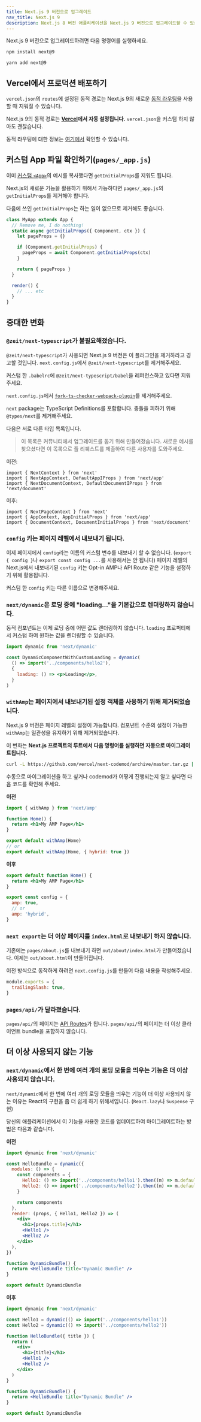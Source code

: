 ```yaml
---
title: Next.js 9 버전으로 업그레이드
nav_title: Next.js 9
description: Next.js 8 버전 애플리케이션을 Next.js 9 버전으로 업그레이드할 수 있습니다.
---
```


Next.js 9 버전으로 업그레이드하려면 다음 명령어를 실행하세요.

```bash filename="Terminal"
npm install next@9

yarn add next@9
```

## Vercel에서 프로덕션 배포하기

`vercel.json`의 `routes`에 설정된 동적 경로는 Next.js 9의 새로운 [동적 라우팅](/docs/pages/building-your-application/routing/dynamic-routes)을 사용할 때 지워질 수 있습니다.

Next.js 9의 동적 경로는 **[Vercel](https://vercel.com/)에서 자동 설정됩니다.** `vercel.json`을 커스텀 하지 않아도 괜찮습니다.

동적 라우팅에 대한 정보는 [여기에서](/docs/pages/building-your-application/routing/dynamic-routes) 확인할 수 있습니다.

## 커스텀 App 파일 확인하기(`pages/_app.js`)

이미 [커스텀 `<App>`](/docs/pages/building-your-application/routing/custom-app)의 예시를 복사했다면 `getInitialProps`를 지워도 됩니다.

Next.js의 새로운 기능을 활용하기 위해서 가능하다면 `pages/_app.js`의 `getInitialProps`를 제거해야 합니다.

다음에 쓰인 `getInitialProps`는 하는 일이 없으므로 제거해도 좋습니다.

```js
class MyApp extends App {
  // Remove me, I do nothing!
  static async getInitialProps({ Component, ctx }) {
    let pageProps = {}

    if (Component.getInitialProps) {
      pageProps = await Component.getInitialProps(ctx)
    }

    return { pageProps }
  }

  render() {
    // ... etc
  }
}
```

## 중대한 변화

### `@zeit/next-typescript`가 불필요해졌습니다.

`@zeit/next-typescript`가 사용되면 Next.js 9 버전은 이 플러그인을 제거하라고 경고할 것입니다. `next.config.js`에서 `@zeit/next-typescript`를 제거해주세요.

커스텀 한 `.babelrc`에 `@zeit/next-typescript/babel`을 레퍼런스하고 있다면 지워주세요.

`next.config.js`에서 [`fork-ts-checker-webpack-plugin`](https://github.com/Realytics/fork-ts-checker-webpack-plugin/issues)를 제거해주세요.

`next` package는 TypeScript Definitions를 포함합니다. 충돌을 피하기 위해 `@types/next`를 제거해주세요.

다음은 서로 다른 타입 목록입니다.

> 이 목록은 커뮤니티에서 업그레이드를 돕기 위해 만들어졌습니다. 새로운 예시를 찾으셨다면 이 목록으로 풀 리퀘스트를 제출하여 다른 사용자를 도와주세요.

이전:

```tsx
import { NextContext } from 'next'
import { NextAppContext, DefaultAppIProps } from 'next/app'
import { NextDocumentContext, DefaultDocumentIProps } from 'next/document'
```

이후:

```tsx
import { NextPageContext } from 'next'
import { AppContext, AppInitialProps } from 'next/app'
import { DocumentContext, DocumentInitialProps } from 'next/document'
```

### `config` 키는 페이지 레벨에서 내보내기 됩니다.

이제 페이지에서 `config`라는 이름의 커스텀 변수를 내보내기 할 수 없습니다. (`export { config }`나 `export const config ...`를 사용해서는 안 됩니다)
페이지 레벨의 Next.js에서 내보내기된 `config` 키는 Opt-in AMP나 API Route 같은 기능을 설정하기 위해 활용됩니다.

커스텀 한 `config` 키는 다른 이름으로 변경해주세요.

### `next/dynamic`은 로딩 중에 "loading..."을 기본값으로 렌더링하지 않습니다.

동적 컴포넌트는 이제 로딩 중에 어떤 값도 렌더링하지 않습니다. `loading` 프로퍼티에서 커스텀 하여 원하는 값을 렌더링할 수 있습니다.

```jsx
import dynamic from 'next/dynamic'

const DynamicComponentWithCustomLoading = dynamic(
  () => import('../components/hello2'),
  {
    loading: () => <p>Loading</p>,
  }
)
```

### `withAmp`는 페이지에서 내보내기된 설정 객체를 사용하기 위해 제거되었습니다.

Next.js 9 버전은 페이지 레벨의 설정이 가능합니다. 컴포넌트 수준의 설정이 가능한 `withAmp`는 일관성을 유지하기 위해 제거되었습니다.

이 변화는 **Next.js 프로젝트의 루트에서 다음 명령어를 실행하면 자동으로 마이그레이트됩니다.**

```bash filename="Terminal"
curl -L https://github.com/vercel/next-codemod/archive/master.tar.gz | tar -xz --strip=2 next-codemod-master/transforms/withamp-to-config.js npx jscodeshift -t ./withamp-to-config.js pages/**/*.js
```

수동으로 마이그레이션을 하고 싶거나 codemod가 어떻게 진행되는지 알고 싶다면 다음 코드를 확인해 주세요.

**이전**

```jsx
import { withAmp } from 'next/amp'

function Home() {
  return <h1>My AMP Page</h1>
}

export default withAmp(Home)
// or
export default withAmp(Home, { hybrid: true })
```

**이후**

```jsx
export default function Home() {
  return <h1>My AMP Page</h1>
}

export const config = {
  amp: true,
  // or
  amp: 'hybrid',
}
```

### `next export`는 더 이상 페이지를 `index.html`로 내보내기 하지 않습니다.

기존에는 `pages/about.js`를 내보내기 하면 `out/about/index.html`가 만들어졌습니다. 이제는 `out/about.html`이 만들어집니다.

이전 방식으로 동작하게 하려면 `next.config.js`를 만들어 다음 내용을 작성해주세요.

```js filename="next.config.js"
module.exports = {
  trailingSlash: true,
}
```

### `pages/api/`가 달라졌습니다.

`pages/api/`의 페이지는 [API Routes](https://nextjs.org/blog/next-9#api-routes)가 됩니다.
`pages/api/`의 페이지는 더 이상 클라이언트 bundle을 포함하지 않습니다.

## 더 이상 사용되지 않는 기능

### `next/dynamic`에서 한 번에 여러 개의 로딩 모듈을 띄우는 기능은 더 이상 사용되지 않습니다.

`next/dynamic`에서 한 번에 여러 개의 로딩 모듈을 띄우는 기능이 더 이상 사용되지 않는 이유는 React의 구현을 좀 더 쉽게 하기 위해서입니다. (`React.lazy`나 `Suspense` 구현)

당신의 애플리케이션에서 이 기능을 사용한 코드를 업데이트하여 마이그레이트하는 방법은 다음과 같습니다.

**이전**

```jsx
import dynamic from 'next/dynamic'

const HelloBundle = dynamic({
  modules: () => {
    const components = {
      Hello1: () => import('../components/hello1').then((m) => m.default),
      Hello2: () => import('../components/hello2').then((m) => m.default),
    }

    return components
  },
  render: (props, { Hello1, Hello2 }) => (
    <div>
      <h1>{props.title}</h1>
      <Hello1 />
      <Hello2 />
    </div>
  ),
})

function DynamicBundle() {
  return <HelloBundle title="Dynamic Bundle" />
}

export default DynamicBundle
```

**이후**

```jsx
import dynamic from 'next/dynamic'

const Hello1 = dynamic(() => import('../components/hello1'))
const Hello2 = dynamic(() => import('../components/hello2'))

function HelloBundle({ title }) {
  return (
    <div>
      <h1>{title}</h1>
      <Hello1 />
      <Hello2 />
    </div>
  )
}

function DynamicBundle() {
  return <HelloBundle title="Dynamic Bundle" />
}

export default DynamicBundle
```
